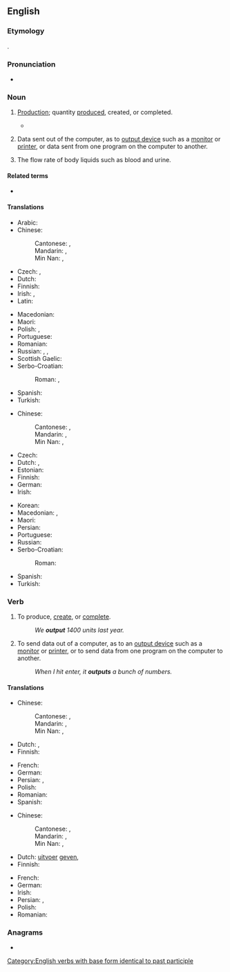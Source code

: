 ==English==
{{wikipedia}}

===Etymology===
{{compound|en|out|put}}.

===Pronunciation===
* {{IPA|en|/ˈaʊtpʊt/}}

===Noun===
{{en-noun|~}}

# {{lb|en|economics}} [[production|Production]]; quantity [[produce]]d, created, or completed.
#* {{quote-journal|en|date=2013-08-03|volume=408|issue=8847|magazine={{w|The Economist}}
|title=[http://www.economist.com/news/finance-and-economics/21582498-america-has-changed-way-it-measures-gdp-boundary-problems Boundary problems]
|passage=Economics is a messy discipline: too fluid and unique to be a science, too rigorous to be an art. Perhaps it is fitting that economists’ most-used metric, gross domestic product (GDP), is a tangle too. GDP measures the total value of '''output''' in an economic territory. Its apparent simplicity explains why it is scrutinised down to tenths of a percentage point every month.}}
#: {{ux|en|The factory increased its '''output''' this year.}}
# {{lb|en|computing}} Data sent out of the computer, as to [[output device]] such as a [[monitor]] or [[printer]], or data sent from one program on the computer to another.
#: {{ux|en|a six-page '''output'''; six pages of '''output'''}}
# {{lb|en|medicine}} The flow rate of body liquids such as blood and urine.

====Related terms====
* {{l|en|input}}

====Translations====
{{trans-top|production; quantity produced, created, or completed}}
* Arabic: {{t|ar|مُخرَج|m}}
* Chinese:
*: Cantonese: {{t|yue|輸出}}, {{t|yue|输出|tr=syu1 ceot1}}
*: Mandarin: {{t+|cmn|輸出}}, {{t+|cmn|输出|tr=shūchū}}
*: Min Nan: {{t|nan|輸出}}, {{t|nan|输出|tr=su-chhut}}
* Czech: {{t+|cs|výstup|m}}, {{t+|cs|produkce|f}}
* Dutch: {{t+|nl|productie|f}}
* Finnish: {{t+|fi|tuotanto}}
* Irish: {{t|ga|aschur|m}}, {{t|ga|táirgeacht|f}}
* Latin: {{t+|la|fructus|m}}
{{trans-mid}}
* Macedonian: {{t|mk|прои́зводство|n}}
* Maori: {{t|mi|huaputa}}
* Polish: {{t+|pl|produkcja|f}}, {{t+|pl|urobek|m}}
* Portuguese: {{t+|pt|produção|f}}
* Romanian: {{t+|ro|producție|f}}
* Russian: {{t+|ru|произво́дство|n}}, {{t+|ru|проду́кция|f}}, {{t+|ru|вы́работка|f}}
* Scottish Gaelic: {{t|gd|toradh|m}}
* Serbo-Croatian:
*: Roman: {{t+|sh|proìzvod|m}}, {{t+|sh|pròdukt|m}}
* Spanish: {{t+|es|producción|f}}
* Turkish: {{t+|tr|çıktı}}
{{trans-bottom}}

{{trans-top|data sent out of the computer}}
* Chinese:
*: Cantonese: {{t|yue|輸出}}, {{t|yue|输出|tr=syu1 ceot1}}
*: Mandarin: {{t+|cmn|輸出}}, {{t+|cmn|输出|tr=shūchū}}
*: Min Nan: {{t|nan|輸出}}, {{t|nan|输出|tr=su-chhut}}
* Czech: {{t+|cs|výstup|m}}
* Dutch: {{t+|nl|uitvoer|m}}, {{t+|nl|output|m}}
* Estonian: {{t|et|väljund}}
* Finnish: {{t+|fi|tuloste}}
* German: {{t+|de|Ausgabe|f}}
* Irish: {{t|ga|aschur|m}}
{{trans-mid}}
* Korean: {{t|ko|출력}}
* Macedonian: {{t|mk|излезен податок|m}}, {{t|mk|излезни податоци|p}}
* Maori: {{t|mi|huaputa}}
* Persian: {{t+|fa|بُرونداد|tr=borundâd}}
* Portuguese: {{t+|pt|saída|f|alt=saída (de dados/informação)}}
* Russian: {{t+|ru|вы́вод|m}}
* Serbo-Croatian:
*: Roman: {{t|sh|izlazni podatak|?}}
* Spanish: {{t+|es|salida|f}}
* Turkish: {{t+|tr|çıktı}}
{{trans-bottom}}

===Verb===
{{en-verb|outputs|outputting|output|past2=outputted}}

# {{lb|en|economics}} To produce, [[create]], or [[complete]].
#: ''We '''output''' 1400 units last year.''
# {{lb|en|computing}} To send data out of a computer, as to an [[output device]] such as a [[monitor]] or [[printer]], or to send data from one program on the computer to another.
#: ''When I hit enter, it '''outputs''' a bunch of numbers.''

====Translations====
{{trans-top|produce or create}}
* Chinese:
*: Cantonese: {{t|yue|輸出|sc=Hani}}, {{t|yue|输出|tr=syu1 ceot1|sc=Hani}}
*: Mandarin: {{t+|cmn|輸出|sc=Hani}}, {{t+|cmn|输出|tr=shūchū|sc=Hani}}
*: Min Nan: {{t|nan|輸出|sc=Hani}}, {{t|nan|输出|tr=su-chhut|sc=Hani}}
* Dutch: {{t+|nl|produceren}}, {{t+|nl|opleveren}}
* Finnish: {{t+|fi|tuottaa}}
{{trans-mid}}
* French: {{t+|fr|produire}}
* German: {{t+|de|ausgeben}}
* Persian: {{t+|fa|فرآوردن}}, {{t+|fa|تولید}}
* Polish: {{t+|pl|produkować}}
* Romanian: {{t|ro|produce, crea}}
* Spanish: {{t+|es|producir}}
{{trans-bottom}}

{{trans-top|send data to out of a computer}}
* Chinese:
*: Cantonese: {{t|yue|輸出|sc=Hani}}, {{t|yue|输出|tr=syu1 ceot1|sc=Hani}}
*: Mandarin: {{t+|cmn|輸出|sc=Hani}}, {{t+|cmn|输出|tr=shūchū|sc=Hani}}
*: Min Nan: {{t|nan|輸出|sc=Hani}}, {{t|nan|输出|tr=su-chhut|sc=Hani}}
* Dutch: {{l|nl|als}} [[uitvoer]] [[geven]], {{t+|nl|uitvoeren}}
* Finnish: {{t+|fi|tulostaa}}
{{trans-mid}}
* French: {{t+|fr|exporter}}
* German: {{t+|de|ausgeben}}
* Irish: {{t|ga|aschuir}}
* Persian: {{t|fa|بُروندادن}}, {{t+|fa|بُرونداد}}
* Polish: {{t+|pl|wysyłać}}
* Romanian: {{t|ro|trimite la ieșire (date)|f}}
{{trans-bottom}}

===Anagrams===
* {{anagrams|en|a=opttuu|put out|put-out|putout}}

[[Category:English verbs with base form identical to past participle]]